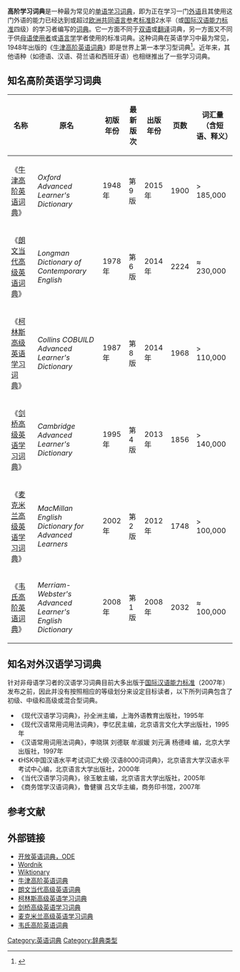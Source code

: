'''高阶学习词典'''是一种最为常见的[[单语学习词典|单语学习词典]]，即为正在学习一门[[外语|外语]]且其使用这门外语的能力已经达到或超过[[欧洲共同语言参考标准|欧洲共同语言参考标准]]B2水平（或[[国际汉语能力标准|国际汉语能力标准]]四级）的学习者编写的[[词典|词典]]。它一方面不同于[[双语词典|双语]]或[[翻译|翻译]]词典，另一方面又不同于供[[母语使用者|母语使用者]]或[[语言学|语言学]]学者使用的标准词典。这种词典在英语学习中最为常见，1948年出版的《[[牛津高阶英语词典|牛津高阶英语词典]]》即是世界上第一本学习型词典<ref name="oxford">{{Cite web |url=http://www.cnpubg.com/news/2014/0919/22204.shtml |title=“牛津高阶”学习词典如何打造？ |accessdate=2015-04-28 |archive-date=2015-04-28 |archive-url=https://web.archive.org/web/20150428120148/http://www.cnpubg.com/news/2014/0919/22204.shtml |dead-url=no }}</ref>。近年来，其他语种（如德语、汉语、荷兰语和西班牙语）也相继推出了一些学习词典。

==知名高阶英语学习词典==
{| class="sortable wikitable"
|-
! 名称 !! 原名 !! 初版年份 !! 最新版次 !! 出版年份 !! 页数 !! 词汇量（含短语、释义）
|-
| 《[[牛津高阶英语词典|牛津高阶英语词典]]》 || ''Oxford Advanced Learner's Dictionary'' || 1948年 || 第9版 || 2015年 || 1900 || > 185,000
|-
| 《[[朗文当代高级英语词典|朗文当代高级英语词典]]》 || ''Longman Dictionary of Contemporary English'' || 1978年 || 第6版 || 2014年 || 2224 || ≈ 230,000
|-
| 《[[柯林斯高级英语学习词典|柯林斯高级英语学习词典]]》 || ''Collins COBUILD Advanced Learner's Dictionary'' || 1987年 || 第8版 || 2014年 || 1968 || > 110,000
|-
| 《[[剑桥高级英语学习词典|剑桥高级英语学习词典]]》 || ''Cambridge Advanced Learner's Dictionary'' || 1995年 || 第4版 || 2013年 || 1856 || > 140,000
|-
| 《[[麦克米兰高级英语学习词典|麦克米兰高级英语学习词典]]》 || ''MacMillan English Dictionary for Advanced Learners'' || 2002年 || 第2版 || 2012年 || 1748 || > 100,000
|-
| 《[[韦氏词典|韦氏高阶英语词典]]》 || ''Merriam-Webster's Advanced Learner's English Dictionary'' || 2008年 || 第1版 || 2008年 || 2032 || ≈ 100,000 
|}

==知名对外汉语学习词典==
针对非母语学习者的汉语学习词典目前大多出版于[[国际汉语能力标准|国际汉语能力标准]]（2007年）发布之前，因此并没有按照相应的等级划分来设定目标读者，以下所列词典包含了初级、中级和高级或混合型词典。
*《现代汉语学习词典》，孙全洲主编，上海外语教育出版社，1995年
*《现代汉语常用词用法词典》，李忆民主编，北京语言文化大学出版社，1995年
*《汉语常用词用法词典》，李晓琪 刘德联 牟淑媛 刘元满 杨德峰 编，北京大学出版社，1997年
*《HSK中国汉语水平考试词汇大纲·汉语8000词词典》，北京语言大学汉语水平考试中心编，北京语言大学出版社，2000年
*《当代汉语学习词典》，徐玉敏主编，北京语言大学出版社，2005年
*《商务馆学汉语词典》，鲁健骥 吕文华主编，商务印书馆，2007年

==参考文献==
<references />

== 外部链接 ==
*[http://www.LearnThat.org/dictionary/ 开放英语词典，ODE] {{Wayback|url=http://www.learnthat.org/dictionary/ |date=20190711051035 }}
*[http://www.wordnik.com/ Wordnik] {{Wayback|url=http://www.wordnik.com/ |date=20150415071755 }}
*[http://www.wiktionary.com/ Wiktionary] {{Wayback|url=http://www.wiktionary.com/ |date=20080820213843 }}
*[http://www.oxfordadvancedlearnersdictionary.com/ 牛津高阶英语词典] {{Wayback|url=http://www.oxfordadvancedlearnersdictionary.com/ |date=20111023051427 }}
*[http://www.ldoceonline.com 朗文当代高级英语词典] {{Wayback|url=http://www.ldoceonline.com/ |date=20200921030620 }}
*[http://www.mycobuild.com 柯林斯高级英语学习词典] {{Wayback|url=http://www.mycobuild.com/ |date=20080611024009 }}
*[http://dictionary.cambridge.org/dictionary/british/ 剑桥高级英语学习词典] {{Wayback|url=http://dictionary.cambridge.org/dictionary/british/ |date=20150426112630 }}
*[http://www.macmillandictionary.com 麦克米兰高级英语学习词典] {{Wayback|url=http://www.macmillandictionary.com/ |date=20200908195321 }}
*[http://www.learnersdictionary.com 韦氏高阶英语词典] {{Wayback|url=http://www.learnersdictionary.com/ |date=20200920041926 }}

{{Lexicography}}
{{英语词典}}

[[Category:英语词典|Category:英语词典]]
[[Category:辞典类型|Category:辞典类型]]